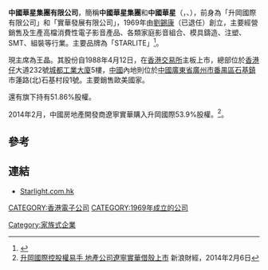 '''中國華星集團有限公司'''，簡稱'''中國華星集團'''和'''中國華星'''（'''{{lang-en|China Sinostar Group Company Limited}}'''，{{hkex|0485}}、{{otcbb|SLEIY}}），前身為「升岡國際有限公司」和「實華發展有限公司」，1969年由[[劉錫康|劉錫康]]（已退任）創立，主要經營銷售及生產高檔消費性電子影音產品、各類家庭影音組合、模具鑄造、注塑、SMT、組裝等行業。主要品牌為「STARLITE」<ref>{{Cite web |url=http://www.starlight.com.hk/cweb/aboutus.html |title=升岡國際有限公司簡介 |accessdate=2012-11-05 |archive-date=2011-04-26 |archive-url=https://web.archive.org/web/20110426205511/http://www.starlight.com.hk/cweb/aboutus.html |dead-url=yes }}</ref>。

現主席為王晶。其股份自1988年4月12日，在[[香港交易所|香港交易所]]主板上市，總部位於[[香港仔|香港仔]]大道232號[[城都工業大廈|城都工業大廈]]5樓，[[中國|中國]]內地則位於[[中國|中國]][[廣東省|廣東省]][[廣州市|廣州市]][[番禺區|番禺區]][[石基鎮|石基鎮]]市蓮路(北)石基村段1號。主要銷售歐美國家。

還有旗下{{link-en|The Singing Machine Company|The Singing Machine Company}}持有51.86%股權。

2014年2月，中國房地產開發商遼寧實華購入升岡國際53.9%股權。<ref>[http://finance.sina.com.hk/news/-33404-6466154/1.html 升岡國際控股權易手 地產公司遼寧實華借殼上市] {{Wayback|url=http://finance.sina.com.hk/news/-33404-6466154/1.html |date=20140307222620 }} 新浪財經，2014年2月6日</ref>。

==參考==
{{REFLIST}}

==連結==
*[http://www.starlight.com.hk Starlight.com.hk]{{Wayback|url=http://www.starlight.com.hk/ |date=20130203015658 }}

[[CATEGORY:香港電子公司|CATEGORY:香港電子公司]]
[[CATEGORY:1969年成立的公司|CATEGORY:1969年成立的公司]]
[[Category:家族式企業|Category:家族式企業]]